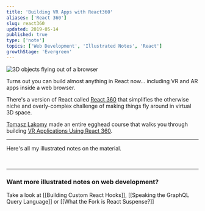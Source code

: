 ```yaml
---
title: 'Building VR Apps with React360'
aliases: ['React 360']
slug: react360
updated: 2019-05-14
published: true
type: ['note']
topics: ['Web Development', 'Illustrated Notes', 'React']
growthStage: 'Evergreen'
---
```


<TwoCol gridgap="1rem" gridcolcount="60% 40%" imgpadding="1rem">

![3D objects flying out of a browser](https://res.cloudinary.com/dg3gyk0gu/image/upload/v1592262587/maggieappleton.com/egghead-course-notes/react360/thumb_2x.png)

<div>

<IntroParagraph>

Turns out you can build almost anything in React now... including VR and AR apps inside a web browser.

</IntroParagraph>

There's a version of React called [React 360](https://facebook.github.io/react-360/) that simplifies the otherwise niche and overly-complex challenge of making things fly around in virtual 3D space.

</div>

</TwoCol>

[Tomasz Lakomy](https://egghead.io/instructors/tomasz-lakomy) made an entire egghead course that walks you through building [VR Applications Using React 360](https://egghead.io/courses/vr-applications-using-react-360).

<a noTip href="https://egghead.io/courses/vr-applications-using-react-360"><ImageFrame width="800px" alt="Course illustration of objects in 3D space" src="https://og-image-egghead-course.now.sh/vr-applications-using-react-360" /></a>

---

Here's all my illustrated notes on the material.

<br />

<FullWidthImage width="750px" alt="VR apps with React 360" src="https://res.cloudinary.com/dg3gyk0gu/image/upload/c_scale,w_800/v1592262587/maggieappleton.com/egghead-course-notes/react360/react360_p1_2x.png" />

<FullWidthImage width="850px" alt="Let's us build 3D and VR apps on the web - without needing to learn crazy complex tools like WebGL. Instead we can just use React" src="https://res.cloudinary.com/dg3gyk0gu/image/upload/c_scale,w_900/v1592262588/maggieappleton.com/egghead-course-notes/react360/react360_p2_2x.png" />

<FullWidthImage width="950px" alt="Uses flexbox for layouts. On the web it flexes across rows by default. But in VR it flexes downwards in a stacked columns. To add CSS styles to our views, we make a special React 360 stylesheet and then we pass them to the style tag" src="https://res.cloudinary.com/dg3gyk0gu/image/upload/c_scale,w_900/v1592262589/maggieappleton.com/egghead-course-notes/react360/react360_p3_2x.png" />

<FullWidthImage width="750px" alt="Add 3D models to your components with the Entity tag. We can apply CSS transforms to these" src="https://res.cloudinary.com/dg3gyk0gu/image/upload/c_scale,w_800/v1592262587/maggieappleton.com/egghead-course-notes/react360/react360_p4_2x.png" />

<FullWidthImage width="1050px" alt="The full React 360 illustrated note" src="https://res.cloudinary.com/dg3gyk0gu/image/upload/c_scale,w_900/v1592262590/maggieappleton.com/egghead-course-notes/react360/react360_full_2x.png" />

---

### Want more illustrated notes on web development?

Take a look at [[Building Custom React Hooks]], [[Speaking the GraphQL Query Language]] or [[What the Fork is React Suspense?]]
